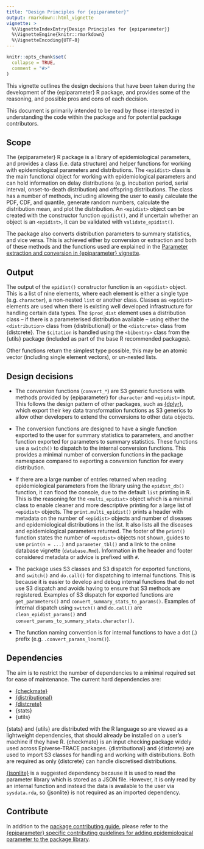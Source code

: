 ```yaml
---
title: "Design Principles for {epiparameter}"
output: rmarkdown::html_vignette
vignette: >
  %\VignetteIndexEntry{Design Principles for {epiparameter}}
  %\VignetteEngine{knitr::rmarkdown}
  %\VignetteEncoding{UTF-8}
---
```


```r
knitr::opts_chunk$set(
  collapse = TRUE,
  comment = "#>"
)
```

This vignette outlines the design decisions that have been taken during the development of the {epiparameter} R package, and provides some of the reasoning, and possible pros and cons of each decision.

This document is primarily intended to be read by those interested in understanding the code within the package and for potential package contributors.

## Scope

The {epiparameter} R package is a library of epidemiological parameters, and provides a class (i.e. data structure) and helper functions for working with epidemiological parameters and distributions. The `<epidist>` class is the main functional object for working with epidemiological parameters and can hold information on delay distributions (e.g. incubation period, serial interval, onset-to-death distribution) and offspring distributions. The class has a number of methods, including allowing the user to easily calculate the PDF, CDF, and quantile, generate random numbers, calculate the distribution mean, and plot the distribution. An `<epidist>` object can be created with the constructor function `epidist()`, and if uncertain whether an object is an `<epidist>`, it can be validated with `validate_epidist()`.

The package also converts distribution parameters to summary statistics, and vice versa. This is achieved either by conversion or extraction and both of these methods and the functions used are explained in the [Parameter extraction and conversion in {epiparameter} vignette](extract_convert.html).

## Output

The output of the `epidist()` constructor function is an `<epidist>` object. This is a list of nine elements, where each element is either a single type (e.g. `character`), a non-nested `list` or another class. Classes as `<epidist>` elements are used when there is existing well developed infrastructure for handling certain data types. The `$prod_dist` element uses a distribution class -- if there is a parameterised distribution available -- using either the `<distribution>` class from {distributional} or the `<distcrete>` class from {distcrete}. The `$citation` is handled using the `<bibentry>` class from the {utils} package (included as part of the base R recommended packages). 

Other functions return the simplest type possible, this may be an atomic vector (including single element vectors), or un-nested lists.

## Design decisions

* The conversion functions (`convert_*`) are S3 generic functions with methods provided by {epiparameter} for `character` and `<epidist>` input. This follows the design pattern of other packages, such as [{dplyr}](https://dplyr.tidyverse.org/), which export their key data transformation functions as S3 generics to allow other developers to extend the conversions to other data objects.

* The conversion functions are designed to have a single function exported to the user for summary statistics to parameters, and another function exported for parameters to summary statistics. These functions use a `switch()` to dispatch to the internal conversion functions. This provides a minimal number of conversion functions in the package namespace compared to exporting a conversion function for every distribution.

* If there are a large number of entries returned when reading epidemiological parameters from the library using the `epidist_db()` function, it can flood the console, due to the default `list` printing in R. This is the reasoning for the `<multi_epidist>` object which is a minimal class to enable cleaner and more descriptive printing for a large list of `<epidist>` objects. The `print.multi_epidist()` prints a header with metadata on the number of `<epidist>` objects and number of diseases and epidemiological distributions in the list. It also lists all the diseases and epidemiological parameters returned. The footer of the `print()` function states the number of `<epidist>` objects not shown, guides to use `print(n = ...)` and `parameter_tbl()` and a link to the online database vignette (`database.Rmd`). Information in the header and footer considered metadata or advice is prefixed with `#`.

* The package uses S3 classes and S3 dispatch for exported functions, and `switch()` and `do.call()` for dispatching to internal functions. This is because it is easier to develop and debug internal functions that do not use S3 dispatch and avoids having to ensure that S3 methods are registered. Examples of S3 dispatch for exported functions are `get_parameters()` and `convert_summary_stats_to_params()`. Examples of internal dispatch using `switch()` and `do.call()` are `clean_epidist_params()` and `convert_params_to_summary_stats.character()`.

* The function naming convention is for internal functions to have a dot (.) prefix (e.g. `.convert_params_lnorm()`).

## Dependencies

The aim is to restrict the number of dependencies to a minimal required set for ease of maintenance. The current hard dependencies are:

* [{checkmate}](https://CRAN.R-project.org/package=checkmate)
* [{distributional}](https://CRAN.R-project.org/package=distributional)
* [{distcrete}](https://CRAN.R-project.org/package=distcrete)
* {stats}
* {utils}

{stats} and {utils} are distributed with the R language so are viewed as a lightweight dependencies, that should already be installed on a user's machine if they have R. {checkmate} is an input checking package widely used across Epiverse-TRACE packages. {distributional} and {distcrete} are used to import S3 classes for handling and working with distributions. Both are required as only {distcrete} can handle discretised distributions.

[{jsonlite}](https://CRAN.R-project.org/package=jsonlite) is a suggested dependency because it is used to read the parameter library which is stored as a JSON file. However, it is only read by an internal function and instead the data is available to the user via `sysdata.rda`, so {jsonlite} is not required as an imported dependency.

## Contribute

In addition to the [package contributing guide](https://github.com/epiverse-trace/.github/blob/main/CONTRIBUTING.md), please refer to the [{epiparameter} specific contributing guidelines for adding epidemiological parameter to the package library](https://epiverse-trace.github.io/epiparameter/articles/data_protocol.html#contributing-to-the-package).
